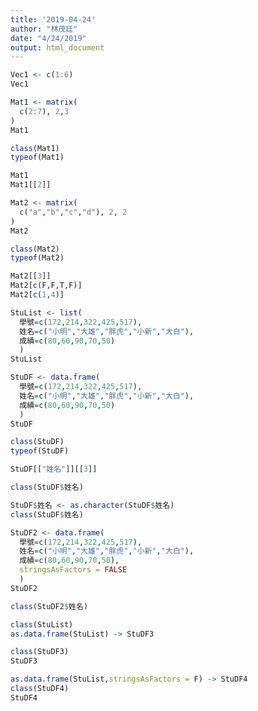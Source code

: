 ```yaml
---
title: '2019-04-24'
author: "林茂廷"
date: "4/24/2019"
output: html_document
---
```


```r
Vec1 <- c(1:6)
Vec1
```

```r
Mat1 <- matrix(
  c(2:7), 2,3
)
Mat1
```

```r
class(Mat1)
typeof(Mat1)
```

```r
Mat1
Mat1[[2]]
```

```r
Mat2 <- matrix(
  c("a","b","c","d"), 2, 2
)
Mat2
```

```r
class(Mat2)
typeof(Mat2)

Mat2[[3]]
Mat2[c(F,F,T,F)]
Mat2[c(1,4)]
```

```r
StuList <- list(
  學號=c(172,214,322,425,517),
  姓名=c("小明","大雄","胖虎","小新","大白"),
  成績=c(80,60,90,70,50)
  )
StuList 
```

```r
StuDF <- data.frame(
  學號=c(172,214,322,425,517),
  姓名=c("小明","大雄","胖虎","小新","大白"),
  成績=c(80,60,90,70,50)
  )
StuDF 
```

```r
class(StuDF)
typeof(StuDF)
```

```r
StuDF[["姓名"]][[3]]
```

```r
class(StuDF$姓名)

StuDF$姓名 <- as.character(StuDF$姓名)
class(StuDF$姓名)
```

```r
StuDF2 <- data.frame(
  學號=c(172,214,322,425,517),
  姓名=c("小明","大雄","胖虎","小新","大白"),
  成績=c(80,60,90,70,50),
  stringsAsFactors = FALSE
  )
StuDF2 
```

```r
class(StuDF2$姓名)
```

```r
class(StuList)
as.data.frame(StuList) -> StuDF3

class(StuDF3)
StuDF3
```

```r
as.data.frame(StuList,stringsAsFactors = F) -> StuDF4
class(StuDF4)
StuDF4
```

```r

```

